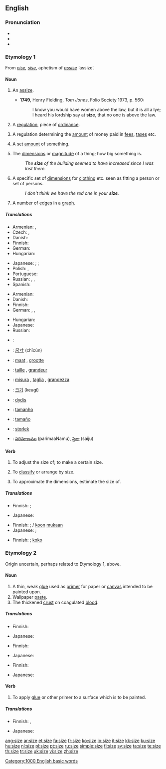 ==English==

===Pronunciation===
* {{IPA|/saɪz/}}
* {{audio|en-us-size.ogg|Audio (US)}}
* {{rhymes|aɪz}}

===Etymology 1===
From {{etyl|fro}} ''[[cise]], [[sise]]'', aphetism of ''[[assise]]'' ‘assize’.

====Noun====
{{en-noun}}

# {{obsolete|_|except|_|dialectal}} An [[assize]].
#* '''1749''', Henry Fielding, ''Tom Jones'', Folio Society 1973, p. 560:
#*: I know you would have women above the law, but it is all a lye; I heard his lordship say at '''size''', that no one is above the law.
# {{obsolete}} A [[regulation]], piece of [[ordinance]].
# {{obsolete}} A regulation determining the [[amount]] of money paid in [[fees]], [[taxes]] etc.
# {{obsolete}} A set [[amount]] of something.
# The [[dimensions]] or [[magnitude]] of a thing; how big something is.
#: ''The '''size''' of the building seemed to have increased since I was last there.''
# A specific set of [[dimension]]s for [[clothing]] etc. seen as fitting a person or set of persons.
#: ''I don't think we have the red one in your '''size'''.''
# {{graph theory}} A number of [[edges]] in a [[graph]].

=====Translations=====
{{trans-see|assize}}

{{trans-top|dimensions or magnitude of a thing}}
* Armenian: {{t-|hy|չափ|tr=čap|sc=Armn|xs=Armenian}},  {{t-|hy|մեծություն|tr=meçut’yun|sc=Armn|xs=Armenian}}
* Czech: {{t-|cs|velikost|f}}, {{t+|cs|rozměr|m}}
* Danish: {{t-|da|størrelse|c}}
* Finnish: {{t+|fi|koko}}
* German: {{t+|de|Größe|f}}
* Hungarian: {{t+|hu|méret}}
{{trans-mid}}
* Japanese: {{qualifier|dimension or magnitude}} {{t|ja|大きさ|tr=ōkisa|sc=Jpan}}; {{qualifier|dimension}} {{t|ja|寸法|tr=sunpō|sc=Jpan}}; {{qualifier|magnitude}} {{t|ja|規模|tr=kibo|sc=Jpan}}
* Polish: {{t+|pl|rozmiar|m}}, {{t+|pl|wielkość|f}}
* Portuguese: {{t|pt|tamanho|m}}
* Russian: {{t+|ru|размер|m|tr=razm'ér|sc=Cyrl}}, {{t+|ru|величина|f|tr=v'eličiná|sc=Cyrl}}, {{t|ru|объём|m|tr=objóm|sc=Cyrl}}
* Spanish: {{t+|es|tamaño|m}}
{{trans-bottom}}

{{trans-top|a specific set of dimensions for clothing}}
* Armenian: {{t-|hy|չափս|tr=čaps|sc=Armn|xs=Armenian}}
* Danish: {{t-|da|størrelse|c}}
* Finnish: {{t+|fi|koko}}
* German: {{t+|de|Größe|f}}, {{t-|de|Kleidergröße|f}}, {{t-|de|Konfektionsgröße|f}}
{{trans-mid}}
* Hungarian: {{t+|hu|méret}}
* Japanese: {{t-|ja|サイズ|tr=saizu|sc=Jpan}}
* Russian: {{t+|ru|размер|m|tr=razm'ér|sc=Cyrl}}
{{trans-bottom}}

{{trans-top|graph theory: a number of edges in a graph}}
{{trans-mid}}
{{trans-bottom}}

{{checktrans-top}}
* {{ttbc|Arabic}}: {{Arab|[[حجم]]}} {{IPAchar|(ħájem)}} {{m}}
* {{ttbc|Chinese}}: [[尺寸]] (chǐcùn)
* {{ttbc|Dutch}}: [[maat]] {{f}}, [[grootte]] {{f}}
* {{ttbc|French}}: [[taille]] {{f}}, [[grandeur]] {{f}}
* {{ttbc|Italian}}: [[misura]] {{f}}, [[taglia]] {{f}}, [[grandezza]] {{f}}
{{checktrans-mid}}
* {{ttbc|Korean}}: [[크기]] (keugi)
* {{ttbc|Lithuanian}}: [[dydis]] {{m}}
* {{ttbc|Portuguese}}: [[tamanho]] {{m}}
* {{ttbc|Spanish}}: [[tamaño]] {{m}}
* {{ttbc|Swedish}}: [[storlek]] {{c}}
* {{ttbc|Telugu}}: [[పరిమాణము]] (parimaaNamu), [[సైజు]] (saiju)
{{checktrans-bottom}}

====Verb====
{{en-verb|siz|ing}}

# {{transitive}} To adjust the size of; to make a certain size.
# {{transitive}} To [[classify]] or arrange by size.
# {{context|transitive|colloquial}} To approximate the dimensions, estimate the size of.

=====Translations=====
{{trans-top|to adjust the size of}}
* Finnish: ; {{t+|fi|sovittaa}}
{{trans-mid}}
* Japanese: {{t|ja|合わせる|tr=awaseru|sc=Jpan}}
{{trans-bottom}}

{{trans-top|to classify or arrange by size}}
* Finnish: ; {{t-|fi|luokitella}}/{{t+|fi|lajitella}} [[koko|koon]] [[mukaan]]
* Japanese: {{qualifier|classify}} {{t|ja|大きさ順に選別する|tr=ōkisa-jun ni senbetsu-suru|sc=Jpan}}; {{qualifier|arrange}} {{t|ja|大きさ順に並べる|tr=ōkisa-jun ni naraberu|sc=Jpan}}
{{trans-mid}}
{{trans-bottom}}

{{trans-top|to estimate the size of}}
* Finnish: ; {{t+|fi|arvioida}} [[koko]]
{{trans-mid}}
{{trans-bottom}}

===Etymology 2===
Origin uncertain, perhaps related to Etymology 1, above.

====Noun====
{{en-noun}}

# A thin, weak [[glue]] used as [[primer]] for paper or [[canvas]] intended to be painted upon.
# Wallpaper [[paste]].
# The thickened [[crust]] on coagulated [[blood]].

=====Translations=====
{{trans-top|thin, weak glue intended to be painted upon}}
* Finnish: {{t|fi|pohjuste}}
{{trans-mid}}
* Japanese: {{t+|ja|どうさ|tr=dōsa|sc=Jpan}}
{{trans-bottom}}

{{trans-top|wallpaper paste}}
* Finnish: {{t-|fi|liisteri}}
{{trans-mid}}
* Japanese: {{t+|ja|糊|tr=nori|sc=Jpan}}
{{trans-bottom}}

{{trans-top|thickened crust on coagulated blood}}
* Finnish: {{t+|fi|rupi}}
{{trans-mid}}
* Japanese: {{t-|ja|血糊|tr=chinori|sc=Jpan}}
{{trans-bottom}}

====Verb====
{{en-verb|siz|ing}}

# {{transitive}} To apply [[glue]] or other primer to a surface which is to be painted.

=====Translations=====
{{trans-top|to apply primer to a surface which is to be painted}}
* Finnish: {{t|fi|pohjustaa}}, {{t|fi|pohjamaalata}}
{{trans-mid}}
* Japanese: {{t|ja|どうさをひく|tr=dōsa wo hiku|sc=Jpan}}
{{trans-bottom}}

[[Category:1000 English basic words]]

[[ang:size]]
[[ar:size]]
[[et:size]]
[[fa:size]]
[[fr:size]]
[[ko:size]]
[[io:size]]
[[it:size]]
[[kk:size]]
[[ku:size]]
[[hu:size]]
[[nl:size]]
[[pl:size]]
[[pt:size]]
[[ru:size]]
[[simple:size]]
[[fi:size]]
[[sv:size]]
[[ta:size]]
[[te:size]]
[[th:size]]
[[tr:size]]
[[uk:size]]
[[vi:size]]
[[zh:size]]